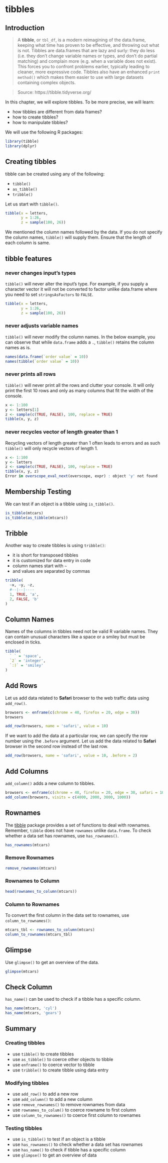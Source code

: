# tibbles {#tibbles-in-r}

## Introduction

> A **tibble**, or `tbl_df`, is a modern reimagining of the data.frame, keeping what time has proven to be effective, and throwing out what is not. Tibbles are data.frames that are lazy and surly: they do less (i.e. they don’t change variable names or types, and don’t do partial matching) and complain more (e.g. when a variable does not exist). This forces you to confront problems earlier, typically leading to cleaner, more expressive code. Tibbles also have an enhanced `print method()` which makes them easier to use with large datasets containing complex objects.

> Source: https://tibble.tidyverse.org/

In this chapter, we will explore tibbles. To be more precise, we will learn:

- how tibbles are different from data frames?
- how to create tibbles?
- how to manipulate tibbles?

We will use the following R packages:

```r
library(tibble)
library(dplyr)
```

## Creating tibbles

tibble can be created using any of the following:

- `tibble()`
- `as_tibble()`
- `tribble()`

Let us start with `tibble()`. 

```r
tibble(x = letters,
       y = 1:26,
       z = sample(100, 26))
```

We mentioned the column names followed by the data. If you do not specify the
column names, `tibble()` will supply them. Ensure that the length of each column
is same.

## tibble features

### never changes input's types

`tibble()` will never alter the input's type. For example, if you supply a 
character vector it will not be converted to factor unlike data.frame where
you need to set `stringsAsFactors` to `FALSE`.

```r
tibble(x = letters,
       y = 1:26,
       z = sample(100, 26))
```

### never adjusts variable names

`tibble()` will never modify the column names. In the below example, you can 
observe that while `data.frame` adds a `.`, `tibble()` retains the column names
as is.

```r
names(data.frame(`order value` = 10))
names(tibble(`order value` = 10))
```

### never prints all rows

`tibble()` will never print all the rows and clutter your console. It will only 
print the first 10 rows and only as many columns that fit the width of the 
console.

```r
x <- 1:100
y <- letters[1]
z <- sample(c(TRUE, FALSE), 100, replace = TRUE)
tibble(x, y, z)
```

### never recycles vector of length greater than 1

Recycling vectors of length greater than 1 often leads to errors and as such 
`tibble()` will only recycle vectors of length 1.

```r
x <- 1:100
y <- letters
z <- sample(c(TRUE, FALSE), 100, replace = TRUE)
tibble(x, y, z)
Error in overscope_eval_next(overscope, expr) : object 'y' not found
```

## Membership Testing

We can test if an object is a tibble using `is_tibble()`.

```r
is_tibble(mtcars)
is_tibble(as_tibble(mtcars))
```

## Tribble

Another way to create tibbles is using `tribble()`: 

- it is short for transposed tibbles
- it is customized for data entry in code 
- column names start with `~` 
- and values are separated by commas

```r
tribble(
  ~x, ~y, ~z,
  #--|--|----
  1, TRUE, 'a',
  2, FALSE, 'b'
)
```

## Column Names

Names of the columns in tibbles need not be valid R variable names. They can 
contain unusual characters like a space or a smiley but must be enclosed in 
ticks. 

```r
tibble(
  ` ` = 'space',
  `2` = 'integer',
  `:)` = 'smiley'
)
```

## Add Rows

Let us add data related to **Safari** browser to the web traffic data using 
`add_row()`.

```r
browsers <- enframe(c(chrome = 40, firefox = 20, edge = 30))
browsers
```

```r
add_row(browsers, name = 'safari', value = 10)
```

If we want to add the data at a particular row, we can specify the row number 
using the `.before` argument. Let us add the data related to **Safari** browser 
in the second row instead of the last row.

```r
add_row(browsers, name = 'safari', value = 10, .before = 2)
```

## Add Columns

`add_column()` adds a new column to tibbles.

```r
browsers <- enframe(c(chrome = 40, firefox = 20, edge = 30, safari = 10))
add_column(browsers, visits = c(4000, 2000, 3000, 1000))
```

## Rownames

The [tibble](tibble.tidyverse.org) package provides a set of functions to deal 
with rownames. Remember, `tibble` does not have `rownames` unlike `data.frame`. 
To check whether a data set has rownames, use `has_rownames()`.

```r
has_rownames(mtcars)
```

### Remove Rownames

```r
remove_rownames(mtcars)
```

### Rownames to Column

```r
head(rownames_to_column(mtcars))
```

### Column to Rownames

To convert the first column in the data set to rownames, use `column_to_rownames()`:

```r
mtcars_tbl <- rownames_to_column(mtcars)
column_to_rownames(mtcars_tbl)
```

## Glimpse

Use `glimpse()` to get an overview of the data.

```r
glimpse(mtcars)
```

## Check Column 

`has_name()` can be used to check if a tibble has a specific column.

```r
has_name(mtcars, 'cyl')
has_name(mtcars, 'gears')
```

## Summary

### Creating tibbles

- use `tibble()` to create tibbles
- use `as_tibble()` to coerce other objects to tibble
- use `enframe()` to coerce vector to tibble
- use `tribble()` to create tibble using data entry

### Modifying tibbles

- use `add_row()` to add a new row
- use `add_column()` to add a new column
- use `remove_rownames()` to remove rownames from data
- use `rownames_to_colum()` to coerce rowname to first column
- use `column_to_rownames()` to coerce first column to rownames

### Testing tibbles

- use `is_tibble()` to test if an object is a tibble
- use `has_rownames()` to check whether a data set has rownames
- use `has_name()` to check if tibble has a specific column 
- use `glimpse()` to get an overview of data